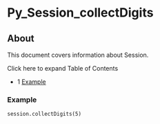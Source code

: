 
# Py_Session_collectDigits 

 

## About

This document covers information about Session.

Click here to expand Table of Contents

* 1 [Example](#-freeswitch--py_session_collectdigits-)

### Example

```xml
session.collectDigits(5)
```


